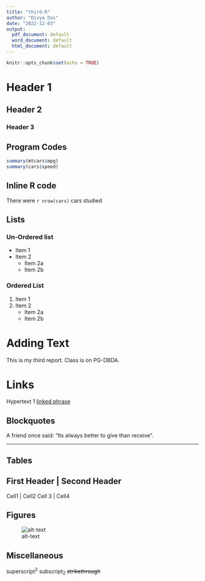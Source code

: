 ```yaml
---
title: "third-R"
author: "Divya Das"
date: "2022-12-03"
output:
  pdf_document: default
  word_document: default
  html_document: default
---
```


```r
knitr::opts_chunk$set(echo = TRUE)
```

# Header 1
## Header 2
### Header 3

## Program Codes
```r
summary(mtcars$mpg)
summary(cars$speed)
```

## Inline R code
There were `r nrow(cars)` cars studied

## Lists
### Un-Ordered list
* Item 1
* Item 2
  + Item 2a
  + Item 2b

### Ordered List
1. Item 1
2. Item 2
    + Item 2a
    + Item 2b
    
# Adding Text
This is my third report.
Class is on PG-DBDA.

# Links
Hypertext 1
[linked phrase](https://www.cdac.in/)

## Blockquotes

A friend once said:
  "Its always better to give
 than receive".
 
--------------------


## Tables
First Header | Second Header
----------------------------
Cell1        |  Cell2
Cell 3       |   Cell4

## Figures
![alt-text](thumbnail.jpg)

## Miscellaneous
superscript^2^
subscript~2~
~~strikethrough~~